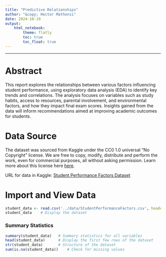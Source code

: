 ```yaml
---
title: "Predictive Relationships"
author: "&copy; Hector Mathonsi"
date: 2024-10-19
output:
    html_notebook:
        theme: flatly
        toc: true
        toc_float: true
---
```


-----

# Abstract

This report explores the relationships between various factors influencing student performance, using exploratory data analysis (EDA) to identify key trends and correlations. The analysis focuses on variables such as study habits, access to resources, parental involvement, and environmental factors, and how they impact final exam scores. Insights gained from the data will inform recommendations aimed at improving academic outcomes for students.

# Data Source

The dataset was sourced from Kaggle under the CC0 1.0 universal "No Copyright" license. We are free to copy, modify, distribute and perform the work, even for commercial purposes, all without asking permission. Learn more about this license here [here](https://creativecommons.org/publicdomain/zero/1.0/).

URL for data in Kaggle: [Student Performance Factors Dataset](https://www.kaggle.com/datasets/lainguyn123/student-performance-factors)

# Import and View Data

```r
student_data <- read.csv('../data/StudentPerformanceFactors.csv', header = TRUE)
student_data    # Display the dataset
```

### Summary Statistics

```r
summary(student_data)   # Summary statistics for all variables
head(student_data)      # Display the first few rows of the dataset
str(student_data)       # Structure of the dataset
sum(is.na(student_data))    # Check for missing values
```
